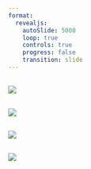 ---
format:
  revealjs:
    autoSlide: 5000
    loop: true
    controls: true
    progress: false
    transition: slide
---


## 
![](../img/research/tico1.png)

## 
![](../img/research/tico2.png)

## 
![](../img/research/tico3.png)

## 
![](../img/research/tico4.png)